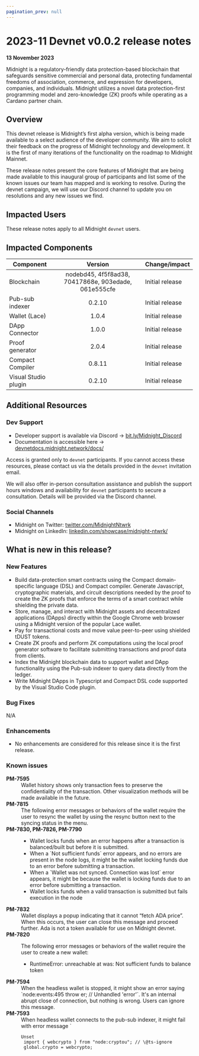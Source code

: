 ```yaml
---
pagination_prev: null
---
```


# 2023-11 Devnet v0.0.2 release notes

**13 November 2023**

Midnight is a regulatory-friendly data protection-based blockchain that safeguards sensitive commercial and personal data, protecting fundamental freedoms of association, commerce, and expression for developers, companies, and individuals. Midnight utilizes a novel data protection-first programming model and zero-knowledge (ZK) proofs while operating as a Cardano partner chain.

## Overview

This devnet release is Midnight’s first alpha version, which is being made available to a select audience of the developer community. We aim to solicit their feedback on the progress of Midnight technology and development. It is the first of many iterations of the functionality on the roadmap to Midnight Mainnet.

These release notes present the core features of Midnight that are being made available to this inaugural group of participants and list some of the known issues our team has mapped and is working to resolve. During the devnet campaign, we will use our Discord channel to update you on resolutions and any new issues we find.

## Impacted Users

These release notes apply to all Midnight `devnet` users.

## Impacted Components

| Component            |                Version                | Change/impact                                                                                                             |
| ------ | :-----: | ------ |
| Blockchain | nodebd45, 4f5f8ad38, 70417868e, 903edade, 061e555cfe | Initial release |
| Pub-sub indexer | 0.2.10 | Initial release |
| Wallet (Lace) | 1.0.4 | Initial release |
| DApp Connector | 1.0.0 | Initial release |
| Proof generator | 2.0.4 | Initial release |
| Compact Compiler | 0.8.11 | Initial release |
| Visual Studio plugin | 0.2.10 | Initial release |

## Additional Resources

### Dev Support

* Developer support is available via Discord → [bit.ly/Midnight_Discord](https://bit.ly/Midnight_Discord)
* Documentation is accessible here → [devnetdocs.midnight.network/docs/](https://devnetdocs.midnight.network/docs/)

Access is granted only to `devnet` participants. If you cannot access these resources, please contact us via the details provided in the `devnet` invitation email.

We will also offer in-person consultation assistance and publish the support hours windows and availability for `devnet` participants to secure a consultation. Details will be provided via the Discord channel.

### Social Channels

* Midnight on Twitter: [twitter.com/MidnightNtwrk](https://twitter.com/MidnightNtwrk)
* Midnight on LinkedIn: [linkedin.com/showcase/midnight-ntwrk/](https://www.linkedin.com/showcase/midnight-ntwrk/)

## What is new in this release? 

### New Features

* Build data-protection smart contracts using the Compact domain-specific language (DSL) and Compact compiler. Generate Javascript, cryptographic materials, and circuit descriptions needed by the proof to create the ZK proofs that enforce the terms of a smart contract while shielding the private data.
* Store, manage, and interact with Midnight assets and decentralized applications (DApps) directly within the Google Chrome web browser using a Midnight version of the popular Lace wallet.
* Pay for transactional costs and move value peer-to-peer using shielded tDUST tokens.
* Create ZK proofs and perform ZK computations using the local proof generator software to facilitate submitting transactions and proof data from clients.
* Index the Midnight blockchain data to support wallet and DApp functionality using the Pub-sub indexer to query data directly from the ledger.
* Write Midnight DApps in Typescript and Compact DSL code supported by the Visual Studio Code plugin.

### Bug Fixes

N/A

### Enhancements

* No enhancements are considered for this release since it is the first release.

### Known issues

<dl>
  <dt><strong>PM-7595</strong></dt>
  <dd>Wallet history shows only transaction fees to preserve the confidentiality of the transaction. Other visualization methods will be made available in the future.</dd>

  <dt><strong>PM-7815</strong></dt>
  <dd>The following error messages or behaviors of the wallet require the user to resync the wallet by using the resync button next to the syncing status in the menu.</dd>

  <dt><strong>PM-7830, PM-7826, PM-7790</strong></dt>
  <dd><ul><li>Wallet locks funds when an error happens after a transaction is balanced/built but before it is submitted.</li><li>When a `Not sufficient funds` error appears, and no errors are present in the node logs, it might be the wallet locking funds due to an error before submitting a transaction.</li><li>When a `Wallet was not synced. Connection was lost` error appears, it might be because the wallet is locking funds due to an error before submitting a transaction.</li><li>Wallet locks funds when a valid transaction is submitted but fails execution in the node</li></ul></dd>

  <dt><strong>PM-7832</strong></dt>
  <dd>Wallet displays a popup indicating that it cannot “fetch ADA price”. When this occurs, the user can close this message and proceed further. Ada is not a token available for use on Midnight devnet.</dd>

  <dt><strong>PM-7820</strong></dt>
  <dd><p>The following error messages or behaviors of the wallet require the user to create a new wallet:</p><p><ul><li>RuntimeError: unreachable at was: Not sufficient funds to balance token</li></ul></p></dd>

  <dt><strong>PM-7594</strong></dt>
  <dd>When the headless wallet is stopped, it might show an error saying `node:events:495 throw er; // Unhandled 'error'`. It's an internal abrupt close of connection, but nothing is wrong. Users can ignore this message.</dd>

  <dt><strong>PM-7593</strong></dt>
  <dd>When headless wallet connects to the pub-sub indexer, it might fail with error message `<java.security.SecureRandom is not supported on this platform because it provides neither crypto.getRandomValues nor Node.js "crypto" module.` Users should apply the workaround:</dd>

```
Unset
 import { webcrypto } from "node:cryptou"; // \@ts-ignore
 global.crypto = webcrypto;
```

</dl>